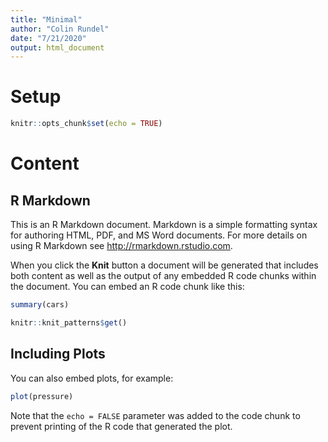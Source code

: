 ```yaml
---
title: "Minimal"
author: "Colin Rundel"
date: "7/21/2020"
output: html_document
---
```


# Setup

```r
knitr::opts_chunk$set(echo = TRUE)
```

# Content

## R Markdown

This is an R Markdown document. Markdown is a simple formatting syntax for authoring HTML, PDF, and MS Word documents. For more details on using R Markdown see <http://rmarkdown.rstudio.com>.

When you click the **Knit** button a document will be generated that includes both content as well as the output of any embedded R code chunks within the document. You can embed an R code chunk like this:

```r
summary(cars)
```

```r
knitr::knit_patterns$get()
```

## Including Plots

You can also embed plots, for example:

```r
plot(pressure)
```

Note that the `echo = FALSE` parameter was added to the code chunk to prevent printing of the R code that generated the plot.
